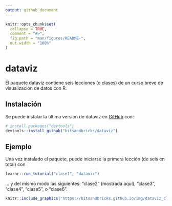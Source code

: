 ```yaml
---
output: github_document
---
```


<!-- README.md is generated from README.Rmd. Please edit that file -->

```r
knitr::opts_chunk$set(
  collapse = TRUE,
  comment = "#>",
  fig.path = "man/figures/README-",
  out.width = "100%"
)
```

# dataviz

<!-- badges: start -->
<!-- badges: end -->

El paquete dataviz contiene seis lecciones (o clases) de un curso breve de visualización de datos con R.

## Instalación

Se puede instalar la última versión de dataviz en [GitHub](https://github.com/) con:

``` r
# install.packages("devtools")
devtools::install_github("bitsandbricks/dataviz")
```
## Ejemplo

Una vez instalado el paquete, puede iniciarse la primera lección (de seis en total) con

```r
learnr::run_tutorial("clase1", "dataviz")
```

... y del mismo modo las siguientes: "clase2" (mostrada aquí), "clase3", "clase4", "clase5", o "clase6".


```r
knitr::include_graphics("https://bitsandbricks.github.io/img/dataviz_clase_2.png")
```
